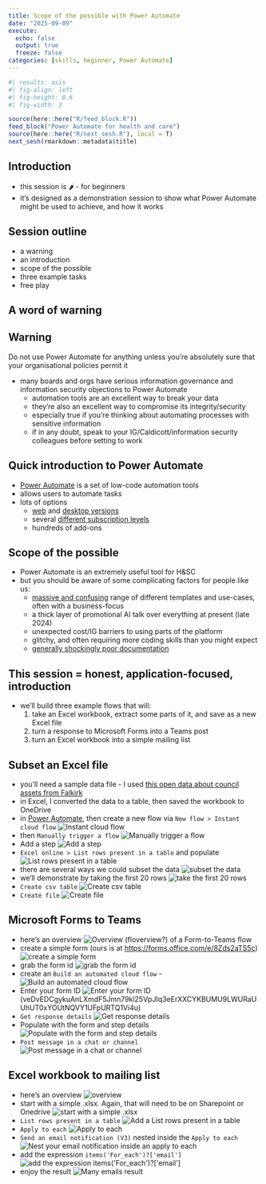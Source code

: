 ---
title: Scope of the possible with Power Automate
date: "2025-09-09"
execute: 
  echo: false
  output: true
  freeze: false
categories: [skills, beginner, Power Automate]
---

```{r}
#| results: asis
#| fig-align: left
#| fig-height: 0.6
#| fig-width: 3

source(here::here("R/feed_block.R"))
feed_block("Power Automate for health and care")
source(here::here("R/next_sesh.R"), local = T)
next_sesh(rmarkdown::metadata$title)
```


## Introduction

-   this session is 🌶 - for beginners
- it's designed as a demonstration session to show what Power Automate might be used to achieve, and how it works

## Session outline

-   a warning
-   an introduction
-   scope of the possible
-   three example tasks
-   free play

## A word of warning

::: {.callout-warning collapse="false" appearance="default" icon="true"}
## Warning

Do not use Power Automate for anything unless you're absolutely sure that your organisational policies permit it
:::

-   many boards and orgs have serious information governance and information security objections to Power Automate
    -   automation tools are an excellent way to break your data
    -   they're also an excellent way to compromise its integrity/security
    -   especially true if you're thinking about automating processes with sensitive information
    -   if in any doubt, speak to your IG/Caldicott/information security colleagues before setting to work

## Quick introduction to Power Automate

-   [Power Automate](https://en.wikipedia.org/wiki/Microsoft_Power_Automate) is a set of low-code automation tools
-   allows users to automate tasks
-   lots of options
    -   [web](https:://www.powerautomate.com) and [desktop versions](https://learn.microsoft.com/en-us/power-automate/desktop-flows/install)
    -   several [different subscription levels](https://www.microsoft.com/en-us/power-platform/products/power-automate/#Pricing)
    -   hundreds of add-ons

## Scope of the possible

-   Power Automate is an extremely useful tool for H&SC
-   but you should be aware of some complicating factors for people like us:
    -   [massive and confusing](https://make.powerautomate.com/environments/Default-10efe0bd-a030-4bca-809c-b5e6745e499a/templates) range of different templates and use-cases, often with a business-focus
    -   a thick layer of promotional AI talk over everything at present (late 2024)
    -   unexpected cost/IG barriers to using parts of the platform
    -   glitchy, and often requiring more coding skills than you might expect
    -   [generally shockingly poor documentation](https://learn.microsoft.com/en-us/power-automate/)

## This session = honest, application-focused, introduction

-   we'll build three example flows that will:
    1.  take an Excel workbook, extract some parts of it, and save as a new Excel file
    2.  turn a response to Microsoft Forms into a Teams post
    3.  turn an Excel workbook into a simple mailing list

## Subset an Excel file

-   you'll need a sample data file - I used [this open data about council assets from Falkirk](https://opendata.scot/datasets/falkirk+council-council+asset+register+-+falkirk/)
-   in Excel, I converted the data to a table, then saved the workbook to OneDrive
-   in [Power Automate](https://make.powerautomate.com), then create a new flow via `New flow > Instant cloud flow`  \n![Instant cloud flow](../src/images/clipboard-1863368884.png)
-   then `Manually trigger a flow`  \n![Manually trigger a flow](../src/images/clipboard-2098982554.png)
-   Add a step   \n![Add a step](../src/images/clipboard-186036160.png)
-   `Excel online > List rows present in a table` and populate  \n ![List rows present in a table](../src/images/clipboard-523258398.png)
-   there are several ways we could subset the data  \n ![subset the data](../src/images/clipboard-909526396.png)
-   we'll demonstrate by taking the first 20 rows  \n ![take the first 20 rows](../src/images/clipboard-3113671612.png)
-   `Create csv table`   \n ![Create csv table](../src/images/clipboard-1492307871.png)
-   `Create file`   \n![Create file](../src/images/clipboard-3364586860.png)\

## Microsoft Forms to Teams

-   here's an overview  \n![Overview (floverview?) of a Form-to-Teams flow](../src/images/clipboard-3171169259.png)
-   create a simple form (ours is at <https://forms.office.com/e/8Zds2aTS5c>)  \n![create a simple form](../src/images/clipboard-2678316851.png)
-   grab the form id   \n![grab the form id](../src/images/clipboard-3599278669.png)
-   create an `Build an automated cloud flow` -   \n![Build an automated cloud flow](../src/images/clipboard-3500499466.png)
-   Enter your form ID   \n![Enter your form ID](../src/images/clipboard-977889460.png)(veDvEDCgykuAnLXmdF5Jmn79kl25VpJIq3eErXXCYKBUMU9LWURaUUhUT0xYOUtNQVY1UFpURTQ1Vi4u)
-   `Get response details`   \n![Get response details](../src/images/clipboard-1023983558.png)
-   Populate with the form and step details   \n![Populate with the form and step details](../src/images/clipboard-3695518768.png)
-   `Post message in a chat or channel`   \n![Post message in a chat or channel](../src/images/clipboard-3431396843.png)

## Excel workbook to mailing list

-   here's an overview   \n![overview](../src/images/clipboard-985184515.png)
-   start with a simple .xlsx. Again, that will need to be on Sharepoint or Onedrive   \n![start with a simple .xlsx](../src/images/clipboard-719218061.png)
-   `List rows present in a table`   \n![Add a List rows present in a table](../src/images/clipboard-2050216422.png)
-   `Apply to each`   \n![Apply to each](../src/images/clipboard-1086607329.png)
-   `Send an email notification (V3)` nested inside the `Apply to each`  \n![Nest your email notification inside an apply to each](../src/images/clipboard-708934752.png)
-   add the expression `items('For_each')?['email']` ![add the expression `items('For_each')?['email']`](../src/images/clipboard-4251490288.png)
-   enjoy the result  \n![Many emails result](../src/images/clipboard-1453222920.png)
